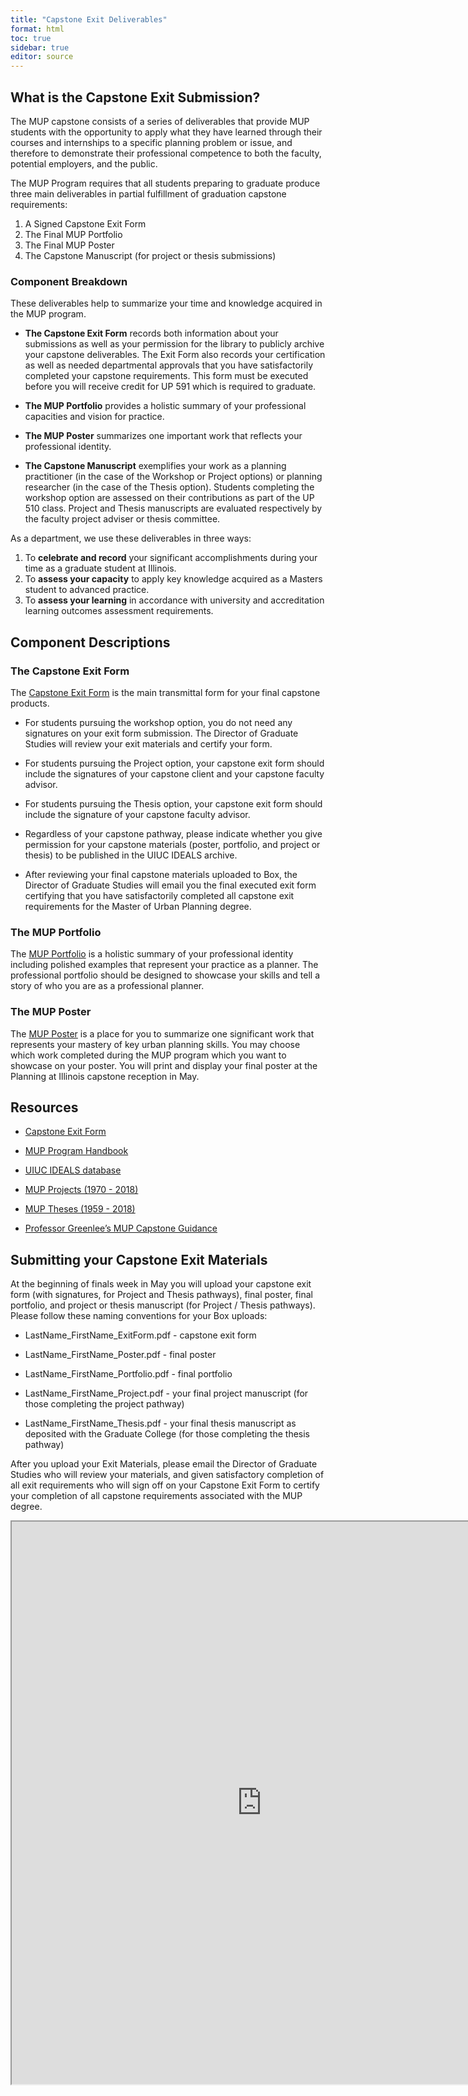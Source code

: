```yaml
---
title: "Capstone Exit Deliverables"
format: html
toc: true
sidebar: true
editor: source
---
```


## What is the Capstone Exit Submission?

The MUP capstone consists of a series of deliverables that provide MUP students with the opportunity to apply what they have learned through their courses and internships to a specific planning problem or issue, and therefore to demonstrate their professional competence to both the faculty, potential employers, and the public.

The MUP Program requires that all students preparing to graduate produce three main deliverables in partial fulfillment of graduation capstone requirements:

1.  A Signed Capstone Exit Form
2.  The Final MUP Portfolio
3.  The Final MUP Poster
4.  The Capstone Manuscript (for project or thesis submissions)

### Component Breakdown

These deliverables help to summarize your time and knowledge acquired in the MUP program.

-   **The Capstone Exit Form** records both information about your submissions as well as your permission for the library to publicly archive your capstone deliverables. The Exit Form also records your certification as well as needed departmental approvals that you have satisfactorily completed your capstone requirements. This form must be executed before you will receive credit for UP 591 which is required to graduate.

-   **The MUP Portfolio** provides a holistic summary of your professional capacities and vision for practice.

-   **The MUP Poster** summarizes one important work that reflects your professional identity.

-   **The Capstone Manuscript** exemplifies your work as a planning practitioner (in the case of the Workshop or Project options) or planning researcher (in the case of the Thesis option). Students completing the workshop option are assessed on their contributions as part of the UP 510 class. Project and Thesis manuscripts are evaluated respectively by the faculty project adviser or thesis committee.

As a department, we use these deliverables in three ways:

1.  To **celebrate and record** your significant accomplishments during your time as a graduate student at Illinois.
2.  To **assess your capacity** to apply key knowledge acquired as a Masters student to advanced practice.
3.  To **assess your learning** in accordance with university and accreditation learning outcomes assessment requirements.

## Component Descriptions

### The Capstone Exit Form

The [Capstone Exit Form](https://web.faa.illinois.edu/app/uploads/sites/2/2025/05/04_CapstoneExit.pdf) is the main transmittal form for your final capstone products. 

- For students pursuing the workshop option, you do not need any signatures on your exit form submission. The Director of Graduate Studies will review your exit materials and certify your form.

- For students pursuing the Project option, your capstone exit form should include the signatures of your capstone client and your capstone faculty advisor.

- For students pursuing the Thesis option, your capstone exit form should include the signature of your capstone faculty advisor.

- Regardless of your capstone pathway, please indicate whether you give permission for your capstone materials (poster, portfolio, and project or thesis) to be published in the UIUC IDEALS archive.

- After reviewing your final capstone materials uploaded to Box, the Director of Graduate Studies will email you the final executed exit form certifying that you have satisfactorily completed all capstone exit requirements for the Master of Urban Planning degree.

### The MUP Portfolio

The [MUP Portfolio](04_portfolio.qmd) is a holistic summary of your professional identity including polished examples that represent your practice as a planner. The professional portfolio should be designed to showcase your skills and tell a story of who you are as a professional planner. 

### The MUP Poster

The [MUP Poster](05_poster.qmd) is a place for you to summarize one significant work that represents your mastery of key urban planning skills. You may choose which work completed during the MUP program which you want to showcase on your poster. You will print and display your final poster at the Planning at Illinois capstone reception in May.

## Resources

- [Capstone Exit Form](https://web.faa.illinois.edu/app/uploads/sites/2/2025/05/04_CapstoneExit.pdf)

-   [MUP Program Handbook](https://web.faa.illinois.edu/app/uploads/sites/2/2024/08/MUP-Program-Handbook-2024-2025.pdf)

-   [UIUC IDEALS database](https://www.ideals.illinois.edu)

-   [MUP Projects (1970 - 2018)](https://www.library.illinois.edu/cpla/theses/mpurp/)

-   [MUP Theses (1959 - 2018)](https://www.library.illinois.edu/cpla/theses/mturp/)

-   [Professor Greenlee's MUP Capstone Guidance](https://andrew-greenlee.com/resources/mup_capstone)

## Submitting your Capstone Exit Materials

At the beginning of finals week in May you will upload your capstone exit form (with signatures, for Project and Thesis pathways), final poster, final portfolio, and project or thesis manuscript (for Project / Thesis pathways). Please follow these naming conventions for your Box uploads:

-   LastName_FirstName_ExitForm.pdf - capstone exit form

-   LastName_FirstName_Poster.pdf - final poster

-   LastName_FirstName_Portfolio.pdf - final portfolio

-   LastName_FirstName_Project.pdf - your final project manuscript (for those completing the project pathway)

-   LastName_FirstName_Thesis.pdf - your final thesis manuscript as deposited with the Graduate College (for those completing the thesis pathway)

After you upload your Exit Materials, please email the Director of Graduate Studies who will review your materials, and given satisfactory completion of all exit requirements who will sign off on your Capstone Exit Form to certify your completion of all capstone requirements associated with the MUP degree.

<iframe src="https://uofi.app.box.com/f/885313dcc1b24f35880d496cdcfaa0a1" height="900" width="800">

</iframe>

